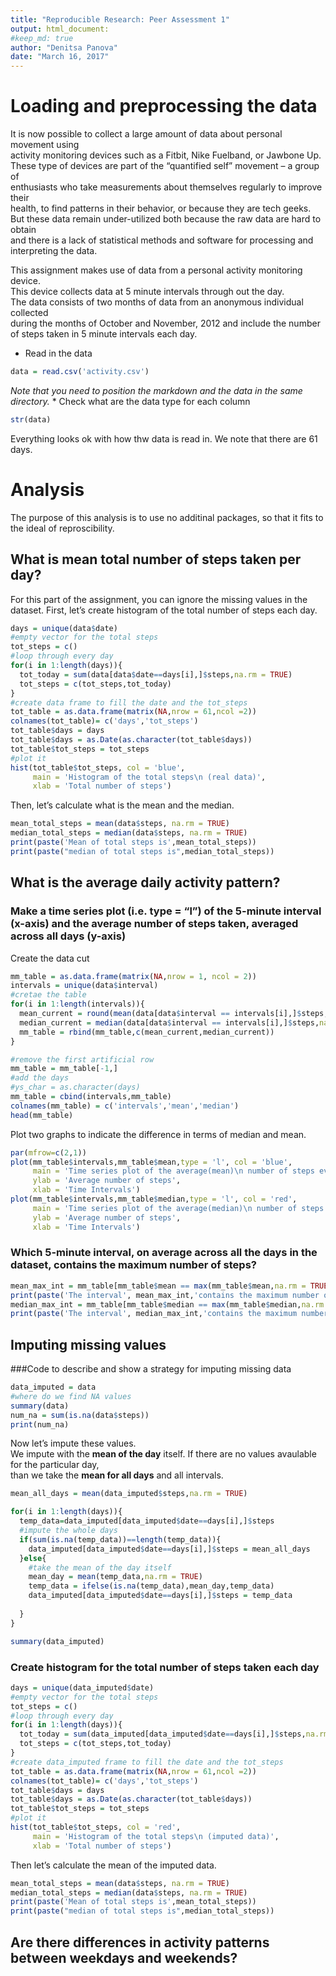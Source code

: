 ```yaml
---
title: "Reproducible Research: Peer Assessment 1"
output: html_document:
#keep_md: true
author: "Denitsa Panova"
date: "March 16, 2017"
---
```



# Loading and preprocessing the data
It is now possible to collect a large amount of data about personal movement using   
activity monitoring devices such as a Fitbit, Nike Fuelband, or Jawbone Up.   
These type of devices are part of the “quantified self” movement – a group of   
enthusiasts who take measurements about themselves regularly to improve their   
health, to find patterns in their behavior, or because they are tech geeks.   
But these data remain under-utilized both because the raw data are hard to obtain   
and there is a lack of statistical methods and software for processing and interpreting the data.  
  
This assignment makes use of data from a personal activity monitoring device.  
This device collects data at 5 minute intervals through out the day.   
The data consists of two months of data from an anonymous individual collected   
during the months of October and November, 2012 and include the number of steps taken in 5 minute intervals each day.  

* Read in the data
``` r
data = read.csv('activity.csv')
```

_Note that you need to position the markdown and the data in the same directory._
* Check what are the data type for each column 
```r
str(data)
```
Everything looks ok with how thw data is read in. We note that there are 61 days.

# Analysis 
The purpose of this analysis is to use no additinal packages, so that it fits to the ideal of reproscibility. 

## What is mean total number of steps taken per day?
For this part of the assignment, you can ignore the missing values in the dataset. 
First, let's create histogram of the total number of steps each day.
```r
days = unique(data$date)
#empty vector for the total steps
tot_steps = c()
#loop through every day
for(i in 1:length(days)){
  tot_today = sum(data[data$date==days[i],]$steps,na.rm = TRUE)
  tot_steps = c(tot_steps,tot_today)
}
#create data frame to fill the date and the tot_steps
tot_table = as.data.frame(matrix(NA,nrow = 61,ncol =2))
colnames(tot_table)= c('days','tot_steps')
tot_table$days = days
tot_table$days = as.Date(as.character(tot_table$days))
tot_table$tot_steps = tot_steps
#plot it 
hist(tot_table$tot_steps, col = 'blue',
     main = 'Histogram of the total steps\n (real data)',
     xlab = 'Total number of steps')
```
Then, let's calculate what is the mean and the median. 
```r
mean_total_steps = mean(data$steps, na.rm = TRUE)
median_total_steps = median(data$steps, na.rm = TRUE)
print(paste('Mean of total steps is',mean_total_steps))
print(paste("median of total steps is",median_total_steps))
```

## What is the average daily activity pattern?

### Make a time series plot (i.e. type = "l") of the 5-minute interval (x-axis) and the average number of steps taken, averaged across all days (y-axis)

Create the data cut
```r
mm_table = as.data.frame(matrix(NA,nrow = 1, ncol = 2))
intervals = unique(data$interval)
#cretae the table
for(i in 1:length(intervals)){
  mean_current = round(mean(data[data$interval == intervals[i],]$steps,na.rm=TRUE),0)
  median_current = median(data[data$interval == intervals[i],]$steps,na.rm=TRUE)
  mm_table = rbind(mm_table,c(mean_current,median_current))
}

#remove the first artificial row  
mm_table = mm_table[-1,]
#add the days 
#ys_char = as.character(days)
mm_table = cbind(intervals,mm_table)
colnames(mm_table) = c('intervals','mean','median')
head(mm_table)

```
Plot two graphs to indicate the difference in terms of median and mean. 
```r
par(mfrow=c(2,1))
plot(mm_table$intervals,mm_table$mean,type = 'l', col = 'blue',
     main = 'Time series plot of the average(mean)\n number of steps every day',
     ylab = 'Average number of steps',
     xlab = 'Time Intervals')
plot(mm_table$intervals,mm_table$median,type = 'l', col = 'red',
     main = 'Time series plot of the average(median)\n number of steps every day',
     ylab = 'Average number of steps',
     xlab = 'Time Intervals')

```
### Which 5-minute interval, on average across all the days in the dataset, contains the maximum number of steps?
```r
mean_max_int = mm_table[mm_table$mean == max(mm_table$mean,na.rm = TRUE),]$intervals
print(paste('The interval', mean_max_int,'contains the maximum number of steps based on the mean'))
median_max_int = mm_table[mm_table$median == max(mm_table$median,na.rm = TRUE),]$intervals
print(paste('The interval', median_max_int,'contains the maximum number of steps based on the median'))
```



## Imputing missing values

###Code to describe and show a strategy for imputing missing data
```r

data_imputed = data
#where do we find NA values
summary(data)
num_na = sum(is.na(data$steps))
print(num_na)

```

Now let's impute these values.  
We impute with the **mean of the day** itself. If there are no values avaulable for the particular day,  
than we take the **mean for all days** and all intervals. 
```r
mean_all_days = mean(data_imputed$steps,na.rm = TRUE)

for(i in 1:length(days)){
  temp_data=data_imputed[data_imputed$date==days[i],]$steps
  #impute the whole days
  if(sum(is.na(temp_data))==length(temp_data)){
    data_imputed[data_imputed$date==days[i],]$steps = mean_all_days
  }else{
    #take the mean of the day itself
    mean_day = mean(temp_data,na.rm = TRUE)
    temp_data = ifelse(is.na(temp_data),mean_day,temp_data)
    data_imputed[data_imputed$date==days[i],]$steps = temp_data
        
  }
}

summary(data_imputed)
```
### Create histogram for the total number of steps taken each day

```r
days = unique(data_imputed$date)
#empty vector for the total steps
tot_steps = c()
#loop through every day
for(i in 1:length(days)){
  tot_today = sum(data_imputed[data_imputed$date==days[i],]$steps,na.rm = TRUE)
  tot_steps = c(tot_steps,tot_today)
}
#create data_imputed frame to fill the date and the tot_steps
tot_table = as.data.frame(matrix(NA,nrow = 61,ncol =2))
colnames(tot_table)= c('days','tot_steps')
tot_table$days = days
tot_table$days = as.Date(as.character(tot_table$days))
tot_table$tot_steps = tot_steps
#plot it 
hist(tot_table$tot_steps, col = 'red',
     main = 'Histogram of the total steps\n (imputed data)',
     xlab = 'Total number of steps')


```

Then let's calculate the mean of the imputed data. 
```r
mean_total_steps = mean(data$steps, na.rm = TRUE)
median_total_steps = median(data$steps, na.rm = TRUE)
print(paste('Mean of total steps is',mean_total_steps))
print(paste("median of total steps is",median_total_steps))
```


## Are there differences in activity patterns between weekdays and weekends?
